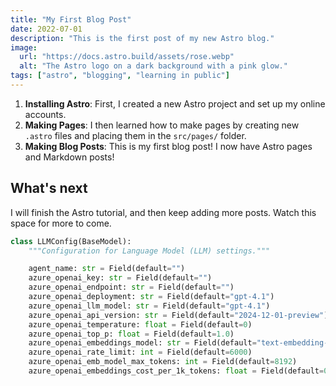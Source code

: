 ```yaml
---
title: "My First Blog Post"
date: 2022-07-01
description: "This is the first post of my new Astro blog."
image:
  url: "https://docs.astro.build/assets/rose.webp"
  alt: "The Astro logo on a dark background with a pink glow."
tags: ["astro", "blogging", "learning in public"]
---
```


1. **Installing Astro**: First, I created a new Astro project and set up my online accounts.
2. **Making Pages**: I then learned how to make pages by creating new `.astro` files and placing them in the `src/pages/` folder.
3. **Making Blog Posts**: This is my first blog post! I now have Astro pages and Markdown posts!

## What's next

I will finish the Astro tutorial, and then keep adding more posts. Watch this space for more to come.

```python title="PowerShell terminal example"
class LLMConfig(BaseModel):
    """Configuration for Language Model (LLM) settings."""

    agent_name: str = Field(default="")
    azure_openai_key: str = Field(default="")
    azure_openai_endpoint: str = Field(default="")
    azure_openai_deployment: str = Field(default="gpt-4.1")
    azure_openai_llm_model: str = Field(default="gpt-4.1")
    azure_openai_api_version: str = Field(default="2024-12-01-preview")
    azure_openai_temperature: float = Field(default=0)
    azure_openai_top_p: float = Field(default=1.0)
    azure_openai_embeddings_model: str = Field(default="text-embedding-3-small")
    azure_openai_rate_limit: int = Field(default=6000)
    azure_openai_emb_model_max_tokens: int = Field(default=8192)
    azure_openai_embeddings_cost_per_1k_tokens: float = Field(default=0.00002)

```
